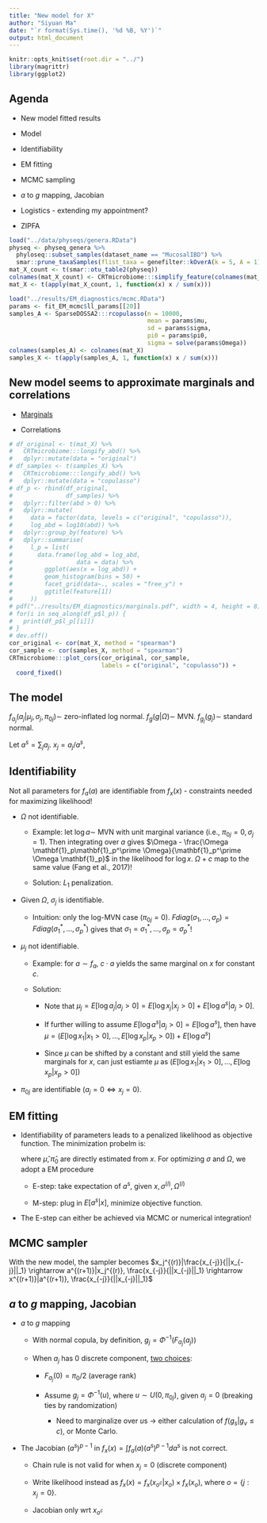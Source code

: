 ```yaml
---
title: "New model for X"
author: "Siyuan Ma"
date: "`r format(Sys.time(), '%d %B, %Y')`"
output: html_document
---
```

```r
knitr::opts_knit$set(root.dir = "../")
library(magrittr)
library(ggplot2)
```

## Agenda

* New model fitted results
  
* Model
  
* Identifiability
  
* EM fitting

* MCMC sampling

* $a$ to $g$ mapping, Jacobian

* Logistics - extending my appointment?

* ZIPFA

```r
load("../data/physeqs/genera.RData")
physeq <- physeq_genera %>% 
  phyloseq::subset_samples(dataset_name == "MucosalIBD") %>% 
  smar::prune_taxaSamples(flist_taxa = genefilter::kOverA(k = 5, A = 1))
mat_X_count <- t(smar::otu_table2(physeq))
colnames(mat_X_count) <- CRTmicrobiome:::simplify_feature(colnames(mat_X_count))
mat_X <- t(apply(mat_X_count, 1, function(x) x / sum(x)))
```

```r
load("../results/EM_diagnostics/mcmc.RData")
params <- fit_EM_mcmc$ll_params[[20]]
samples_A <- SparseDOSSA2:::rcopulasso(n = 10000,
                                       mean = params$mu,
                                       sd = params$sigma,
                                       pi0 = params$pi0,
                                       sigma = solve(params$Omega))
colnames(samples_A) <- colnames(mat_X)
samples_X <- t(apply(samples_A, 1, function(x) x / sum(x)))
```

## New model seems to approximate marginals and correlations

* [Marginals](https://www.dropbox.com/s/q18lbadxlez6umz/marginals.pdf?dl=0)

* Correlations

```r
# df_original <- t(mat_X) %>% 
#   CRTmicrobiome:::longify_abd() %>% 
#   dplyr::mutate(data = "original")
# df_samples <- t(samples_X) %>% 
#   CRTmicrobiome:::longify_abd() %>% 
#   dplyr::mutate(data = "copulasso")
# df_p <- rbind(df_original,
#               df_samples) %>%
#   dplyr::filter(abd > 0) %>% 
#   dplyr::mutate(
#     data = factor(data, levels = c("original", "copulasso")),
#     log_abd = log10(abd)) %>%
#   dplyr::group_by(feature) %>%
#   dplyr::summarise(
#     l_p = list(
#       data.frame(log_abd = log_abd,
#                  data = data) %>%
#         ggplot(aes(x = log_abd)) +
#         geom_histogram(bins = 50) +
#         facet_grid(data~., scales = "free_y") +
#         ggtitle(feature[1])
#     ))
# pdf("../results/EM_diagnostics/marginals.pdf", width = 4, height = 8)
# for(i in seq_along(df_p$l_p)) {
#   print(df_p$l_p[[i]])
# }
# dev.off()
cor_original <- cor(mat_X, method = "spearman")
cor_sample <- cor(samples_X, method = "spearman")
CRTmicrobiome:::plot_cors(cor_original, cor_sample, 
                          labels = c("original", "copulasso")) +
  coord_fixed()
```

## The model

\begin{align}
    f_{a}(a) 
      &= \prod_j f_{a_j}(a_j) \times \frac{f_{a}(a)}{\prod_j f_{a_j}(a_j)} \\
      &= \prod_j f_{a_j}(a_j) \times \frac{f_{g}(g)}{\prod_j f_{g_j}(g_j)} \\
      &= \prod_j f_{a_j}(a_j | \mu_j, \sigma_j, \pi_{0j}) \times \frac{f_{g}(g | \Omega)}{\prod_j f_{g_j}(g_j)}
\end{align}

$f_{a_j}(a_j | \mu_j, \sigma_j, \pi_{0j}) \sim$ zero-inflated log normal. 
$f_g(g | \Omega) \sim$ MVN. $f_{g_j}(g_j) \sim$ standard normal.

Let $a^s = \sum_j a_j$. $x_j = a_j / a^s$,

\begin{align}
f_x(x) = \int f_a(a) (a^s)^{p - 1} da^s
\end{align}

## Identifiability

Not all parameters for $f_a(a)$ are identifiable from $f_x(x)$ - constraints 
needed for maximizing likelihood!

* $\Omega$ not identifiable. 
  
  * Example: let $\log a \sim$ MVN with unit marginal variance (i.e., 
    $\pi_{0j} = 0, \sigma_j = 1$). Then integrating over $a$ gives 
    $\Omega - \frac{\Omega \mathbf{1}_p\mathbf{1}_p^\prime \Omega}{\mathbf{1}_p^\prime \Omega \mathbf{1}_p}$ in the likelihood for $\log x$. $\Omega + c$
    map to the same value (Fang et al., 2017)!
    
  * Solution: $L_1$ penalization.

* Given $\Omega$, $\sigma_j$ is identifiable.
  
  * Intuition: only the log-MVN case ($\pi_{0j} = 0$). 
    $F diag (\sigma_1, \dots, \sigma_p) = F diag (\sigma_1^*, \dots, \sigma_p^*)$
    gives that $\sigma_1 = \sigma_1^*, \dots, \sigma_p = \sigma_p^*$!

* $\mu_j$ not identifiable. 
  
  * Example: for $a \sim f_a$, $c \cdot a$ yields the same 
    marginal on $x$ for constant $c$.
    
  * Solution: 
    
    * Note that $\mu_j = E [\log a_j | a_j > 0] = E [\log x_j | x_j > 0] + E [\log a^s | a_j > 0]$.
    
    * If further willing to assume $E [\log a^s | a_j > 0] = E[\log a^s]$, then
      have $\mu = (E [\log x_1 | x_1 > 0], \dots, E [\log x_p | x_p > 0]) + E[\log a^s]$
      
    * Since $\mu$ can be shifted by a constant and still yield the same marginals
      for $x$, can just estiamte $\mu$ as $(E [\log x_1 | x_1 > 0], \dots, E [\log x_p | x_p > 0])$

* $\pi_{0j}$ are identifiable ($a_j = 0 \Leftrightarrow x_j = 0$).

## EM fitting

* Identifiability of parameters leads to a penalized likelihood as objective 
  function. The minimization probelm is:
  
  \begin{align}
    -\log f_x(x | \hat{\mu}, \hat{\pi}_0, \sigma, \Omega) + \lambda ||\Omega||_1
  \end{align}

  where $\hat{\mu}, \hat{\pi}_0$ are directly estimated from $x$. For optimizing
  $\sigma$ and $\Omega$, we adopt a EM procedure
  
  * E-step: take expectation of $a^s$, given $x, \sigma^{(i)}, \Omega^{(i)}$
  
  * M-step: plug in $E [a^s | x]$, minimize objective function.
  
* The E-step can either be achieved via MCMC or numerical integration!

## MCMC sampler

With the new model, the sampler becomes 
$x_j^{(r)}|\frac{x_{-j}}{||x_{-j}||_1} \rightarrow a^{(r+1)}|x_j^{(r)}, \frac{x_{-j}}{||x_{-j}||_1} \rightarrow x^{(r+1)}|a^{(r+1)}, \frac{x_{-j}}{||x_{-j}||_1}$


## $a$ to $g$ mapping, Jacobian
  
* $a$ to $g$ mapping
  
  * With normal copula, by definition, $g_j = \Phi^{-1}(F_{a_j}(a_j))$
  
  * When $a_j$ has 0 discrete component, [two choices](https://arxiv.org/abs/1612.06968):
    
    * $F_{a_j}(0) = \pi_0 / 2$ (average rank)
    
    * Assume $g_j = \Phi^{-1}(u)$, where $u \sim U(0, \pi_{0j})$, given $a_j = 0$
      (breaking ties by randomization)
      
      * Need to marginalize over $u$s $\rightarrow$ either calculation of 
        $f(g_s | g_v \leq c)$, or Monte Carlo.
    
* The Jacobian $(a^s)^{p - 1}$ in $f_x(x) = \int f_a(a) (a^s)^{p - 1} da^s$ is 
  not correct.
  
  * Chain rule is not valid for when $x_j = 0$ (discrete component)
  
  * Write likelihood instead as $f_x(x) = f_x(x_{o^c} | x_o) \times f_x(x_o)$,
    where $o = \{j: x_j = 0\}$. 
    
  * Jacobian only wrt $x_{o^c}$

